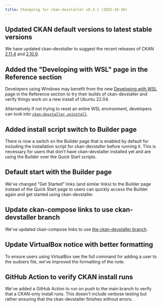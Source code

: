 ```yaml
---
title: Changelog for ckan-devstaller v0.3.1 (2025-10-30)
---
```


## Updated CKAN default versions to latest stable versions

We have updated ckan-devstaller to suggest the recent releases of CKAN [2.11.4](https://docs.ckan.org/en/2.11/changelog.html#v-2-11-4-2025-10-29) and [2.10.9](https://docs.ckan.org/en/2.10/changelog.html#v-2-10-9-2025-10-29).

## Added the "Developing with WSL" page in the Reference section

Developers using Windows may benefit from the new [Developing with WSL](/docs/reference/developing-with-wsl) page in the Reference section to try their builds of ckan-devstaller and verify things work on a new install of Ubuntu 22.04.

Alternatively if not trying to reset an entire WSL environment, developers can look into [`ckan-devstaller uninstall`](/docs/tutorials/uninstall-ckan).

## Added install script switch to Builder page

There is now a switch on the Builder page that is enabled by default for including the installation script for ckan-devstaller before running it. This is necessary for users that don't have ckan-devstaller installed yet and are using the Builder over the Quick Start scripts.

## Default start with the Builder page

We've changed "Get Started" links (and similar links) to the Builder page instead of the Quick Start page to users can quickly access the Builder again and get started using ckan-devstaller.

## Update ckan-compose links to use ckan-devstaller branch

We've updated ckan-compose links to use [the ckan-devstaller branch](https://github.com/tino097/ckan-compose/tree/ckan-devstaller).

## Update VirtualBox notice with better formatting

To ensure users using VirtualBox see the full command for adding a user to the sudoers file, we've improved the formatting of the note.

## GitHub Action to verify CKAN install runs

We've added a GitHub Action to run on push to the main branch to verify that a CKAN-only install runs. This doesn't include verbose testing but rather ensuring that the ckan-devstaller finishes without errors.
